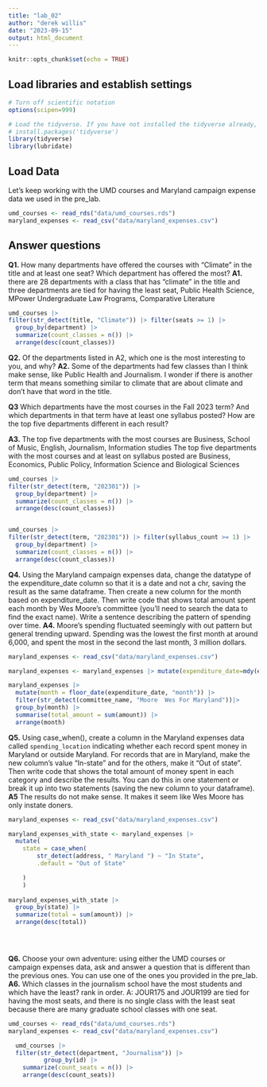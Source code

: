 ```yaml
---
title: "lab_02"
author: "derek willis"
date: "2023-09-15"
output: html_document
---
```


```r
knitr::opts_chunk$set(echo = TRUE)
```

## Load libraries and establish settings

```r
# Turn off scientific notation
options(scipen=999)

# Load the tidyverse. If you have not installed the tidyverse already, remove the # from the next line and run it first.  
# install.packages('tidyverse')
library(tidyverse)
library(lubridate)
```

## Load Data

Let's keep working with the UMD courses and Maryland campaign expense data we used in the pre_lab.

```r
umd_courses <- read_rds("data/umd_courses.rds")
maryland_expenses <- read_csv("data/maryland_expenses.csv")
```

## Answer questions

**Q1.** How many departments have offered the courses with "Climate" in the title and at least one seat? Which department has offered the most?
**A1.** there are 28 departments with a class that has "climate" in the title and three departments are tied for having the least seat, Public Health Science, MPower Undergraduate Law Programs, Comparative Literature 

```r

umd_courses |> 
filter(str_detect(title, "Climate")) |> filter(seats >= 1) |> 
  group_by(department) |> 
  summarize(count_classes = n()) |> 
  arrange(desc(count_classes))
```

**Q2.** Of the departments listed in A2, which one is the most interesting to you, and why?
**A2.** Some of the departments had few classes than I think make sense, like Public Health and Journalism. I wonder if there is another term that means something similar to climate that are about climate and don't have that word in the title. 


**Q3** Which departments have the most courses in the Fall 2023 term? And which departments in that term have at least one syllabus posted? How are the top five departments different in each result?

**A3.** The top five departments with the most courses are Business, School of Music, English, Journalism, Information studies 
        The top five departments with the most courses and at least on syllabus posted are Business, Economics, Public Policy, Information Science and Biological Sciences 

```r



umd_courses |> 
filter(str_detect(term, "202301")) |> 
  group_by(department) |> 
  summarize(count_classes = n()) |> 
  arrange(desc(count_classes))


umd_courses |> 
filter(str_detect(term, "202301")) |> filter(syllabus_count >= 1) |> 
  group_by(department) |> 
  summarize(count_classes = n()) |> 
  arrange(desc(count_classes))


```

**Q4.** Using the Maryland campaign expenses data, change the datatype of the expenditure_date column so that it is a date and not a chr, saving the result as the same dataframe. Then create a new column for the month based on expenditure_date. Then write code that shows total amount spent each month by Wes Moore's committee (you'll need to search the data to find the exact name). Write a sentence describing the pattern of spending over time.
**A4.** Moore's spending fluctuated seemingly with out pattern but general trending upward. Spending was the lowest the first month at around 6,000, and spent the most in the second the last month, 3 million dollars. 

```r
maryland_expenses <- read_csv("data/maryland_expenses.csv")

maryland_expenses <- maryland_expenses |> mutate(expenditure_date=mdy(expenditure_date))

maryland_expenses |>
  mutate(month = floor_date(expenditure_date, "month")) |>
  filter(str_detect(committee_name, "Moore  Wes For Maryland"))|>
  group_by(month) |>
  summarise(total_amount = sum(amount)) |>
  arrange(month)

```

**Q5.** Using case_when(), create a column in the Maryland expenses data called `spending_location` indicating whether each record spent money in Maryland or outside Maryland. For records that are in Maryland, make the new column's value "In-state" and for the others, make it "Out of state". Then write code that shows the total amount of money spent in each category and describe the results. You can do this in one statement or break it up into two statements (saving the new column to your dataframe).
**A5** The results do not make sense. It makes it seem like Wes Moore has only instate doners. 

```r
maryland_expenses <- read_csv("data/maryland_expenses.csv")

maryland_expenses_with_state <- maryland_expenses |>
  mutate(
    state = case_when(
        str_detect(address, " Maryland ") ~ "In State",
        .default = "Out of State"

    )
    )
        
maryland_expenses_with_state |>
  group_by(state) |>
  summarize(total = sum(amount)) |>
  arrange(desc(total))


    
```


**Q6.** Choose your own adventure: using either the UMD courses or campaign expenses data, ask and answer a question that is different than the previous ones. You can use one of the ones you provided in the pre_lab.
**A6.** Which classes in the journalism school have the most students and which have the least? rank in order. A: JOUR175 and JOUR199 are tied for having the most seats, and there is no single class with the least seat because there are many graduate school classes with one seat. 

```r
umd_courses <- read_rds("data/umd_courses.rds")
maryland_expenses <- read_csv("data/maryland_expenses.csv")

  umd_courses |> 
  filter(str_detect(department, "Journalism")) |> 
          group_by(id) |>
    summarize(count_seats = n()) |> 
    arrange(desc(count_seats))

```
